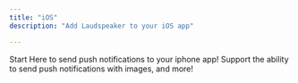 ```yaml
---
title: "iOS"
description: "Add Laudspeaker to your iOS app"

---
```


<CardGroup>
<Card title="Adding Standard Push Notifications" icon="readme" href="/product-manual">
  Start Here to send push notifications to your iphone app!
</Card>

<Card title="Adding Rich Push Notifications" icon="readme" href="/product-manual">
  Support the ability to send push notifications with images, and more!
</Card>
</CardGroup>